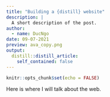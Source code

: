```yaml
---
title: "Building a {distill} website"
description: |
  A short description of the post.
author:
  - name: DucNgo
date: 09-07-2021
preview: ava_copy.png
output:
  distill::distill_article:
    self_contained: false
---
```


```r
knitr::opts_chunk$set(echo = FALSE)
```

Here is where I will talk about the web. 

